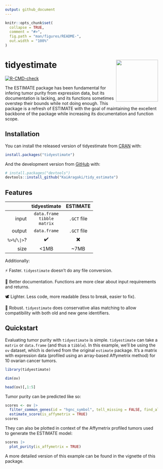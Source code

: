 ```yaml
---
output: github_document
---
```


<!-- README.md is generated from README.Rmd. Please edit that file -->

```r
knitr::opts_chunk$set(
  collapse = TRUE,
  comment = "#>",
  fig.path = "man/figures/README-",
  out.width = "100%"
)
```

# tidyestimate <img src='man/figures/logo.png' align="right" height="138" />

<!-- badges: start -->
[![R-CMD-check](https://github.com/KaiAragaki/tidy_estimate/workflows/R-CMD-check/badge.svg)](https://github.com/KaiAragaki/tidy_estimate/actions)
<!-- badges: end -->

The ESTIMATE package has been fundamental for infering tumor purity from expression data, but its documentation is lacking, and its functions sometimes overstep their bounds while not doing enough. This package is a refresh of ESTIMATE with the goal of maintaining the excellent backbone of the package while increasing its documentation and function scope.

## Installation

You can install the released version of tidyestimate from [CRAN](https://CRAN.R-project.org) with:

``` r
install.packages("tidyestimate")
```

And the development version from [GitHub](https://github.com/) with:

``` r
# install.packages("devtools")
devtools::install_github("KaiAragaki/tidy_estimate")
```

## Features

|            |          tidyestimate|   ESTIMATE|
|-----------:|:--------------------:|:---------:|
|       input|`data.frame`<br />`tibble`<br />`matrix`|`.GCT` file|
|      output|          `data.frame`|`.GCT` file|
|`%>%`/`\|>`?|                    ✔️|         ✖️|
|        size|                  <1MB|        ~7MB|

Additionally:

⚡ Faster. `tidyestimate` doesn't do any file conversion.

📝 Better documentation. Functions are more clear about input requirements and returns.

🕊️ Lighter. Less code, more readable (less to break, easier to fix).

💪 Robust. `tidyestimate` does conservative alias matching to allow compatibility with both old and new gene identifiers.




## Quickstart

Evaluating tumor purity with `tidyestimate` is simple. `tidyestimate` can take a `matrix` or `data.frame` (and thus a `tibble`). In this example, we'll be using the `ov` dataset, which is derived from the original `estimate` package. It's a matrix with expression data (profiled using an array-based Affymetrix method) for 10 ovarian cancer tumors.

```r
library(tidyestimate)
```

```r
dim(ov)
```

```r
head(ov)[,1:5]
```

Tumor purity can be predicted like so:

```r
scores <- ov |> 
  filter_common_genes(id = "hgnc_symbol", tell_missing = FALSE, find_alias = TRUE) |> 
  estimate_score(is_affymetrix = TRUE)
scores
```

They can also be plotted in context of the Affymetrix profiled tumors used to generate the ESTIMATE model:

```r
scores |> 
  plot_purity(is_affymetrix = TRUE)
```
A more detailed version of this example can be found in the vignette of this package.

